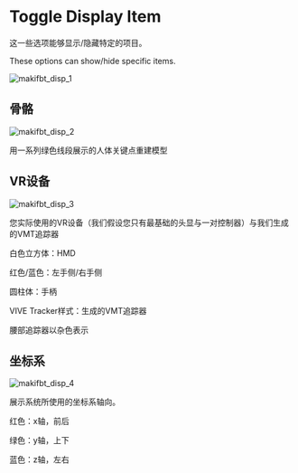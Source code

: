 # Toggle Display Item

这一些选项能够显示/隐藏特定的项目。

These options can show/hide specific items.

![makifbt_disp_1](image/guide_makifbt/6.jpg#pic_center)

## 骨骼

![makifbt_disp_2](image/guide_makifbt/13-1.jpg#pic_center)

用一系列绿色线段展示的人体关键点重建模型

## VR设备

![makifbt_disp_3](image/guide_makifbt/13-2.jpg#pic_center)

您实际使用的VR设备（我们假设您只有最基础的头显与一对控制器）与我们生成的VMT追踪器

白色立方体：HMD

红色/蓝色：左手侧/右手侧

圆柱体：手柄

VIVE Tracker样式：生成的VMT追踪器

腰部追踪器以杂色表示

## 坐标系

![makifbt_disp_4](image/guide_makifbt/13-3.jpg#pic_center)

展示系统所使用的坐标系轴向。

红色：x轴，前后

绿色：y轴，上下

蓝色：z轴，左右

